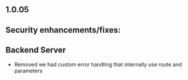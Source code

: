 ## 1.0.05

## Security enhancements/fixes:

## Backend Server

* Removed we had custom error handling that internally use route and parameters
